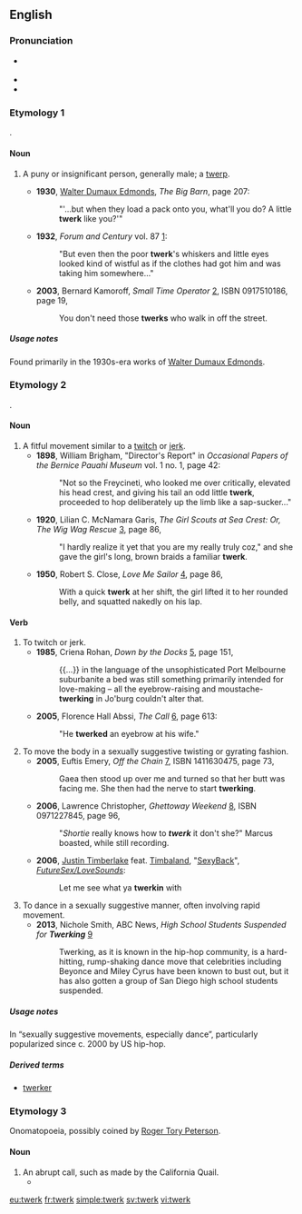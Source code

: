 ==English==

===Pronunciation===
* {{a|US}} {{IPA|/twɝk/|lang=en}}
* {{rhymes|ɜː(r)k|lang=en}}
* {{rhymes|ɜː(ɹ)k|lang=en}}

===Etymology 1===
{{blend|twerp|jerk|lang=en}}.

====Noun====
{{en-noun}}

# {{context|slang|dated|US|lang=en}} A puny or insignificant person, generally male; a [[twerp]].
#*'''1930''', [[w:Walter D. Edmonds|Walter Dumaux Edmonds]], ''The Big Barn'', page 207:
#*:"'...but when they load a pack onto you, what'll you do?  A little '''twerk''' like you?'"
#*'''1932''', ''Forum and Century'' vol. 87 [http://books.google.com/books?ei=fz75RqyPOoWcpgKW19m0Dw]:
#*:"But even then the poor '''twerk''''s whiskers and little eyes looked kind of wistful as if the clothes had got him and was taking him somewhere..."
#*'''2003''', Bernard Kamoroff, ''Small Time Operator'' [http://books.google.com/books?id=9qlizjnOrVcC], ISBN 0917510186, page 19,
#*:You don't need those '''twerks''' who walk in off the street.

=====Usage notes=====
Found primarily in the 1930s-era works of [[w:Walter D. Edmonds|Walter Dumaux Edmonds]].

===Etymology 2===

{{blend|twitch|jerk|lang=en}}.

====Noun====
{{en-noun}}

# A fitful movement similar to a [[twitch]] or [[jerk]].
#*'''1898''', William Brigham, "Director's Report" in ''Occasional Papers of the Bernice Pauahi Museum'' vol. 1 no. 1, page 42:
#*:"Not so the Freycineti, who looked me over critically, elevated his head crest, and giving his tail an odd little '''twerk''', proceeded to hop deliberately up the limb like a sap-sucker..."
#*'''1920''', Lilian C. McNamara Garis, ''The Girl Scouts at Sea Crest: Or, The Wig Wag Rescue'' [http://books.google.com/books?id=ulYCAAAAYAAJ], page 86,
#*:"I hardly realize it yet that you are my really truly coz," and she gave the girl's long, brown braids a familiar '''twerk'''. 
#*'''1950''', Robert S. Close, ''Love Me Sailor'' [http://books.google.com/books?id=ySdBAAAAIAAJ], page 86,
#*:With a quick '''twerk''' at her shift, the girl lifted it to her rounded belly, and squatted nakedly on his lap.

====Verb====
{{en-verb}}

# To twitch or jerk.
#*'''1985''', Criena Rohan, ''Down by the Docks'' [http://books.google.com/books?id=ausNAAAAIAAJ], page 151,
#*:{{...}} in the language of the unsophisticated Port Melbourne suburbanite a bed was still something primarily intended for love-making – all the eyebrow-raising and moustache-'''twerking''' in Jo'burg couldn't alter that.
#*'''2005''', Florence Hall Abssi, ''The Call'' [http://books.google.com/books?id=OyAkYG9lwD4C], page 613:
#*:"He '''twerked''' an eyebrow at his wife."
# To move the body in a sexually suggestive twisting or gyrating fashion.
#*'''2005''', Euftis Emery, ''Off the Chain'' [http://books.google.com/books?id=Ib1vEpY4TpwC], ISBN 1411630475, page 73,
#*: Gaea then stood up over me and turned so that her butt was facing me. She then had the nerve to start '''twerking'''. 
#*'''2006''', Lawrence Christopher, ''Ghettoway Weekend'' [http://books.google.com/books?id=gOPfQEdpxkwC], ISBN 0971227845, page 96,
#*:"''Shortie'' really knows how to '''''twerk''''' it don't she?" Marcus boasted, while still recording.
#* '''2006''', [[w:Justin Timberlake|Justin Timberlake]] feat. [[w:Timbaland|Timbaland]], "[[w:SexyBack|SexyBack]]", ''[[w:FutureSex/LoveSounds|FutureSex/LoveSounds]]'':
#*: Let me see what ya '''twerkin''' with
# To dance in a sexually suggestive manner, often involving rapid movement.
#*'''2013''', Nichole Smith, ABC News, ''High School Students Suspended for '''''Twerking''''' '' [http://abcnews.go.com/blogs/headlines/2013/05/high-school-students-suspended-for-twerking/]
#*: Twerking, as it is known in the hip-hop community, is a hard-hitting, rump-shaking dance move that celebrities including Beyonce and Miley Cyrus have been known to bust out, but it has also gotten a group of San Diego high school students suspended.

=====Usage notes=====
In “sexually suggestive movements, especially dance”, particularly popularized since c. 2000 by US hip-hop.

=====Derived terms=====
* [[twerker]]

===Etymology 3===

Onomatopoeia, possibly coined by [[w:Roger Tory Peterson|Roger Tory Peterson]].

====Noun====
{{en-noun}}

# An abrupt call, such as made by the California Quail.
#*{{quote-book|year=1961|author=Roger Tory Peterson|title=A Field Guide to Western Birds|url=http://books.google.com/books?id=Pv2jn2dQCaEC|page=67|
passage=Note of male on territory, a loud kurr or '''twerk'''.}}

[[eu:twerk]]
[[fr:twerk]]
[[simple:twerk]]
[[sv:twerk]]
[[vi:twerk]]